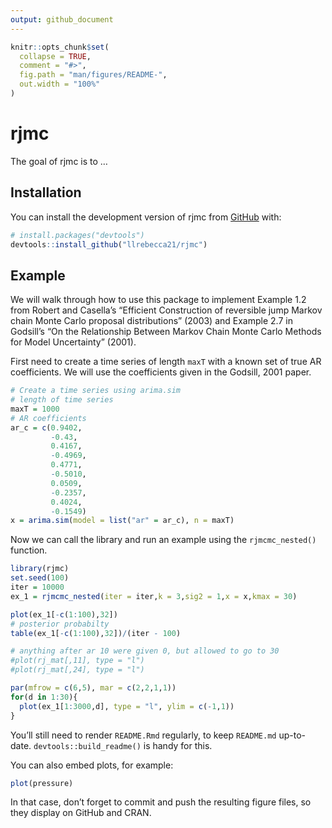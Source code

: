 ```yaml
---
output: github_document
---
```


<!-- README.md is generated from README.Rmd. Please edit that file -->

```r
knitr::opts_chunk$set(
  collapse = TRUE,
  comment = "#>",
  fig.path = "man/figures/README-",
  out.width = "100%"
)
```

# rjmc

<!-- badges: start -->
<!-- badges: end -->

The goal of rjmc is to ...

## Installation

You can install the development version of rjmc from [GitHub](https://github.com/) with:

``` r
# install.packages("devtools")
devtools::install_github("llrebecca21/rjmc")
```

## Example

We will walk through how to use this package to implement Example 1.2 from Robert and Casella's "Efficient Construction of reversible jump Markov chain Monte Carlo proposal distributions" (2003) and Example 2.7 in Godsill's "On the Relationship Between Markov Chain Monte Carlo Methods for Model Uncertainty" (2001).

First need to create a time series of length `maxT` with a known set of true AR coefficients. We will use the coefficients given in the Godsill, 2001 paper.

```r
# Create a time series using arima.sim
# length of time series
maxT = 1000
# AR coefficients
ar_c = c(0.9402,
         -0.43,
         0.4167,
         -0.4969,
         0.4771,
         -0.5010,
         0.0509,
         -0.2357,
         0.4024,
         -0.1549)
x = arima.sim(model = list("ar" = ar_c), n = maxT)
```

Now we can call the library and run an example using the `rjmcmc_nested()` function.

```r
library(rjmc)
set.seed(100)
iter = 10000
ex_1 = rjmcmc_nested(iter = iter,k = 3,sig2 = 1,x = x,kmax = 30)

plot(ex_1[-c(1:100),32])
# posterior probabilty
table(ex_1[-c(1:100),32])/(iter - 100)

# anything after ar 10 were given 0, but allowed to go to 30
#plot(rj_mat[,11], type = "l")
#plot(rj_mat[,24], type = "l")

par(mfrow = c(6,5), mar = c(2,2,1,1))
for(d in 1:30){
  plot(ex_1[1:3000,d], type = "l", ylim = c(-1,1))
}

```

You'll still need to render `README.Rmd` regularly, to keep `README.md` up-to-date. `devtools::build_readme()` is handy for this.

You can also embed plots, for example:

```r
plot(pressure)
```

In that case, don't forget to commit and push the resulting figure files, so they display on GitHub and CRAN.
